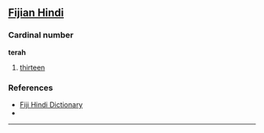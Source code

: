 ==[[Fijian Hindi]]==

===Cardinal number===
'''terah'''

# {{cardinal|lang=hif}} [[thirteen]]

=== References ===
* [http://www.geocities.com/fijihindi/FijiHindiEnglishDict.htm#t Fiji Hindi Dictionary]
* {{cite book| last =Siegel | first = Jeff| authorlink = | coauthors =  | year = 1977| title = Say it in Fiji Hindi | publisher =Pacific Publications| location = Australia | pages= p.28|id = ISBN: 085807026X}}

----